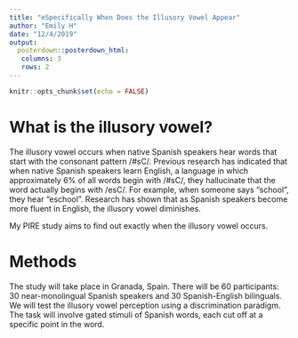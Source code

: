```yaml
---
title: "eSpecifically When Does the Illusory Vowel Appear"
author: "Emily H"
date: "12/4/2019"
output: 
  posterdown::posterdown_html:
   columns: 3
   rows: 2
---
```


```r
knitr::opts_chunk$set(echo = FALSE)
```

#  What is the illusory vowel? 

The illusory vowel occurs when native Spanish speakers hear words that start with the consonant pattern /#sC/.  Previous research has indicated that when native Spanish speakers learn English, a language in which approximately 6% of all words begin with /#sC/, they hallucinate that the word actually begins with /esC/. For example, when someone says "school", they hear "eschool". Research has shown that as Spanish speakers become more fluent in English, the illusory vowel diminishes.  

My PIRE study aims to find out exactly when the illusory vowel occurs.  

# Methods 

The study will take place in Granada, Spain.  There will be 60 participants: 30 near-monolingual Spanish speakers and 30 Spanish-English bilinguals. We will test the illusory vowel perception using a discrimination paradigm.  The task will involve gated stimuli of Spanish words, each cut off at a specific point in the word.  

